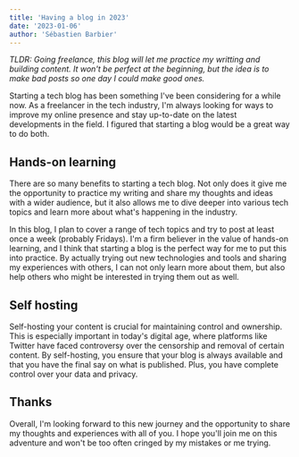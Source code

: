```yaml
---
title: 'Having a blog in 2023'
date: '2023-01-06'
author: 'Sébastien Barbier'
---
```

<!-- Title: Having a blog in 2023
Date: 2023-01-06
Category: lifestyle
Tags: blog
Slug: having-a-blog-in-2023
Authors: Sébastien Barbier
Summary: In this blog post, the writer discusses the decision to start a tech blog as a way to improve their online presence, writing skills, and knowledge of tech topics, while also exploring new tools and sharing their experiences with readers.
 -->

<!-- Status: draft -->

*TLDR: Going freelance, this blog will let me practice my writting and building content. It won't be perfect at the beginning, but the idea is to make bad posts so one day I could make good ones.*

Starting a tech blog has been something I've been considering for a while now. As a freelancer in the tech industry, I'm always looking for ways to improve my online presence and stay up-to-date on the latest developments in the field. I figured that starting a blog would be a great way to do both.

## Hands-on learning

There are so many benefits to starting a tech blog. Not only does it give me the opportunity to practice my writing and share my thoughts and ideas with a wider audience, but it also allows me to dive deeper into various tech topics and learn more about what's happening in the industry.

In this blog, I plan to cover a range of tech topics and try to post at least once a week (probably Fridays). I'm a firm believer in the value of hands-on learning, and I think that starting a blog is the perfect way for me to put this into practice. By actually trying out new technologies and tools and sharing my experiences with others, I can not only learn more about them, but also help others who might be interested in trying them out as well.

## Self hosting

Self-hosting your content is crucial for maintaining control and ownership. This is especially important in today's digital age, where platforms like Twitter have faced controversy over the censorship and removal of certain content. By self-hosting, you ensure that your blog is always available and that you have the final say on what is published. Plus, you have complete control over your data and privacy.

## Thanks

Overall, I'm looking forward to this new journey and the opportunity to share my thoughts and experiences with all of you. I hope you'll join me on this adventure and won't be too often cringed by my mistakes or me trying.